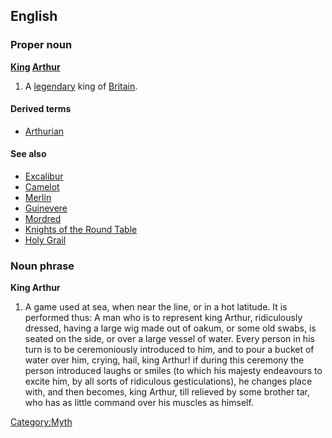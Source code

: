 {{wikipedia}}
==English==
===Proper noun===
'''[[king|King]] [[Arthur]]'''
#A [[legendary]] king of [[Britain]].

====Derived terms====
*[[Arthurian]]

====See also====
*[[Excalibur]]
*[[Camelot]]
*[[Merlin]]
*[[Guinevere]]
*[[Mordred]]
*[[Knights of the Round Table]]
*[[Holy Grail]]

[[Category:Myth]]

===Noun phrase===
'''King Arthur'''
# {{idiom}} {{vulgar}} A game used at sea, when near the line, or in a hot latitude. It is performed thus: A man who is to represent king Arthur, ridiculously dressed, having a large wig made out of oakum, or some old swabs, is seated on the side, or over a large vessel of water. Every person in his turn is to be ceremoniously introduced to him, and to pour a bucket of water over him, crying, hail, king Arthur! if during this ceremony the person introduced laughs or smiles (to which his majesty endeavours to excite him, by all sorts of ridiculous gesticulations), he changes place with, and then becomes, king Arthur, till relieved by some brother tar, who has as little command over his muscles as himself.